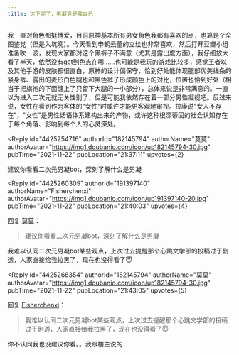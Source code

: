 ```yaml
---
title: 这下完了，男凝竟是我自己
---
```



<Forum groupName="原神" groupUrl="https://www.douban.com/group/genshin/" archivedAt="2025-05-16T16:57:15.044Z">
  <Post
    id="253595860"
    title="这下完了，男凝竟是我自己"
    url="https://www.douban.com/group/topic/253595860/?_spm_id=MTQ5MDg0MzY0"
    pubTime="2021-11-23"
    highlightUserId="191397140"
  >
我一直对角色都挺博爱，目前原神基本所有男女角色我都有喜欢的点，也算是个全图鉴党（但是入坑晚）。今天看到申鹤云堇的立绘也非常喜欢，然后打开豆瓣小组准备吹一波，发现大家都对这个黑裤子不满意（尤其是露出度方面），我仔细放大看了半天，依然没有get到色点在哪......也可能是我玩的游戏比较多，感觉王者以及其他手游的皮肤都很直白，原神的设计偏保守，恰到好处能体现腿部优美线条的紧身裤、露出的菱形白色腿也和黑色裤子形成颜色上的对比，位置也恰到好处（相当于把旗袍的下面缝上了只留下大腿的一小部分），总体来说是非常满意的。一直以为进入二次元就无关性别了，但是可能我依然存在着一部分男性凝视吧。反过来说，女性在看到作为客体的"女性"时或许才能更客观地审视。拉康说"女人不存在"，"女性"是男性话语体系建构出来的产物，或许这种根深蒂固的社会认知存在于每个角落、影响到每个人的心灵深处。

<Reply
  id="4425254716"
  authorId="182145794"
  authorName="莫莫"
  authorAvatar="https://img1.doubanio.com/icon/up182145794-30.jpg"
  pubTime="2021-11-22"
  pubLocation="21:37:11"
  upvotes={2}
>
建议你看看二次元男凝bot，深刻了解什么是男凝
</Reply>

<Reply
  id="4425260309"
  authorId="191397140"
  authorName="Fisherchenxi"
  authorAvatar="https://img1.doubanio.com/icon/up191397140-20.jpg"
  pubTime="2021-11-22"
  pubLocation="21:40:03"
  upvotes={4}
>
回复 [莫莫](https://www.douban.com/people/182145794/)：
 > 建议你看看二次元男凝bot，深刻了解什么是男凝

我难以认同二次元男凝bot某些观点，上次过去提醒那个心跳文学部的投稿过于剧透，人家直接给我拉黑了，现在也没得看了😇
</Reply>

<Reply
  id="4425266354"
  authorId="182145794"
  authorName="莫莫"
  authorAvatar="https://img1.doubanio.com/icon/up182145794-30.jpg"
  pubTime="2021-11-22"
  pubLocation="21:43:05"
  upvotes={5}
>
回复 [Fisherchenxi](https://www.douban.com/people/191397140/)：
 > 我难以认同二次元男凝bot某些观点，上次过去提醒那个心跳文学部的投稿过于剧透，人家直接给我拉黑了，现在也没得看了😇

你不认同我也没建议你看。。我跟楼主说的
</Reply>
  </Post>
</Forum>
